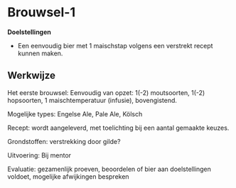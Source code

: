 # Brouwsel-1

**Doelstellingen**

-  Een eenvoudig bier met 1 maischstap volgens een verstrekt recept kunnen maken.

## Werkwijze

Het eerste brouwsel: Eenvoudig van opzet: 1(-2) moutsoorten, 1(-2) hopsoorten, 1 maischtemperatuur (infusie), bovengistend.

Mogelijke types: Engelse Ale, Pale Ale, Kölsch

Recept: wordt aangeleverd, met toelichting bij een aantal gemaakte keuzes.

Grondstoffen: verstrekking door gilde?

Uitvoering: Bij mentor

Evaluatie: gezamenlijk proeven, beoordelen of bier aan doelstellingen voldoet, mogelijke afwijkingen bespreken